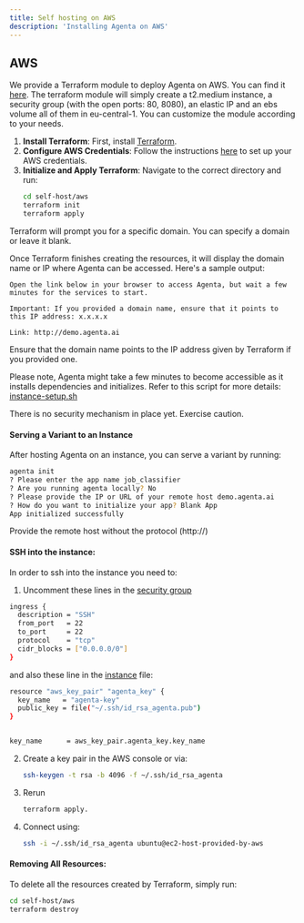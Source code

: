 ```yaml
---
title: Self hosting on AWS
description: 'Installing Agenta on AWS'
---
```


## AWS
We provide a Terraform module to deploy Agenta on AWS. You can find it [here](https://github.com/Agenta-AI/agenta/tree/main/self-host/aws).
The terraform module will simply create a t2.medium instance, a security group (with the open ports: 80, 8080), an elastic IP and an ebs volume all of them in eu-central-1.
You can customize the module according to your needs.

1. **Install Terraform**: First, install [Terraform](https://developer.hashicorp.com/terraform/tutorials/aws-get-started/install-cli).
2. **Configure AWS Credentials**: Follow the instructions [here](https://docs.aws.amazon.com/cli/latest/userguide/cli-chap-configure.html) to set up your AWS credentials.
3. **Initialize and Apply Terraform**: Navigate to the correct directory and run:
   ```bash
   cd self-host/aws
   terraform init
   terraform apply
   ```

Terraform will prompt you for a specific domain. You can specify a domain or leave it blank.

Once Terraform finishes creating the resources, it will display the domain name or IP where Agenta can be accessed. Here's a sample output:
```
Open the link below in your browser to access Agenta, but wait a few minutes for the services to start.

Important: If you provided a domain name, ensure that it points to this IP address: x.x.x.x

Link: http://demo.agenta.ai
```

Ensure that the domain name points to the IP address given by Terraform if you provided one.

Please note, Agenta might take a few minutes to become accessible as it installs dependencies and initializes. Refer to this script for more details: [instance-setup.sh](https://github.com/Agenta-AI/agenta/blob/main/self-host/aws/instance-setup.sh)

<Warning>There is no security mechanism in place yet. Exercise caution.</Warning>

#### Serving a Variant to an Instance
After hosting Agenta on an instance, you can serve a variant by running:

```bash
agenta init
? Please enter the app name job_classifier
? Are you running agenta locally? No
? Please provide the IP or URL of your remote host demo.agenta.ai
? How do you want to initialize your app? Blank App
App initialized successfully
```
<Warning>Provide the remote host without the protocol (http://)</Warning>

#### SSH into the instance:
In order to ssh into the instance you need to:

1. Uncomment these lines in the [security group](https://github.com/Agenta-AI/agenta/blob/main/self-host/aws/agenta_instance_sg.tf)
```bash
ingress {
  description = "SSH"
  from_port   = 22
  to_port     = 22
  protocol    = "tcp"
  cidr_blocks = ["0.0.0.0/0"]
}
```

and also these line in the [instance](https://github.com/Agenta-AI/agenta/blob/main/self-host/aws/agenta_instance.tf) file:

```bash
resource "aws_key_pair" "agenta_key" {
  key_name   = "agenta-key"
  public_key = file("~/.ssh/id_rsa_agenta.pub")
}


key_name      = aws_key_pair.agenta_key.key_name
```

2. Create a key pair in the AWS console or via:
   ```bash
   ssh-keygen -t rsa -b 4096 -f ~/.ssh/id_rsa_agenta
   ```

3. Rerun 
   ```bash
   terraform apply.
   ```

4. Connect using:
   ```bash
   ssh -i ~/.ssh/id_rsa_agenta ubuntu@ec2-host-provided-by-aws
   ```

#### Removing All Resources:
To delete all the resources created by Terraform, simply run:
```bash
cd self-host/aws
terraform destroy
```